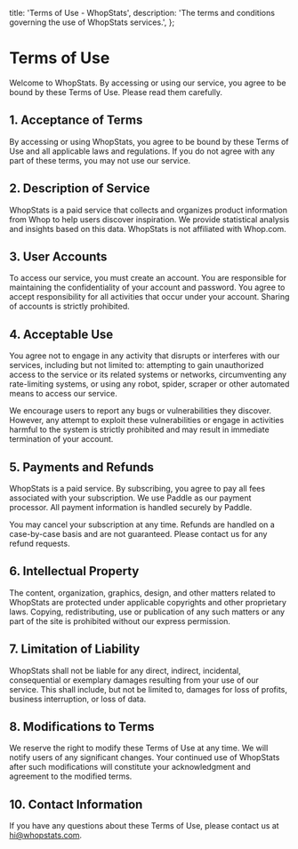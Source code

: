 
  title: 'Terms of Use - WhopStats',
  description: 'The terms and conditions governing the use of WhopStats services.',
};

# Terms of Use

<AnimatedName />

Welcome to WhopStats. By accessing or using our service, you agree to be bound by these Terms of Use. Please
read them carefully.

## 1. Acceptance of Terms

By accessing or using WhopStats, you agree to be bound by these Terms of Use and all applicable laws and
regulations. If you do not agree with any part of these terms, you may not use our service.

## 2. Description of Service

WhopStats is a paid service that collects and organizes product information from Whop to help users discover
inspiration. We provide statistical analysis and insights based on this data. WhopStats is not affiliated with
Whop.com.

## 3. User Accounts

To access our service, you must create an account. You are responsible for maintaining the confidentiality of
your account and password. You agree to accept responsibility for all activities that occur under your
account. Sharing of accounts is strictly prohibited.

## 4. Acceptable Use

You agree not to engage in any activity that disrupts or interferes with our services, including but not
limited to: attempting to gain unauthorized access to the service or its related systems or networks,
circumventing any rate-limiting systems, or using any robot, spider, scraper or other automated means to
access our service.

We encourage users to report any bugs or vulnerabilities they discover. However, any attempt to exploit these
vulnerabilities or engage in activities harmful to the system is strictly prohibited and may result in
immediate termination of your account.

## 5. Payments and Refunds

WhopStats is a paid service. By subscribing, you agree to pay all fees associated with your subscription. We
use Paddle as our payment processor. All payment information is handled securely by Paddle.

You may cancel your subscription at any time. Refunds are handled on a case-by-case basis and are not
guaranteed. Please contact us for any refund requests.

## 6. Intellectual Property

The content, organization, graphics, design, and other matters related to WhopStats are protected under
applicable copyrights and other proprietary laws. Copying, redistributing, use or publication of any such
matters or any part of the site is prohibited without our express permission.

## 7. Limitation of Liability

WhopStats shall not be liable for any direct, indirect, incidental, consequential or exemplary damages
resulting from your use of our service. This shall include, but not be limited to, damages for loss of
profits, business interruption, or loss of data.

## 8. Modifications to Terms

We reserve the right to modify these Terms of Use at any time. We will notify users of any significant
changes. Your continued use of WhopStats after such modifications will constitute your acknowledgment and
agreement to the modified terms.

## 10. Contact Information

If you have any questions about these Terms of Use, please contact us at hi@whopstats.com.
